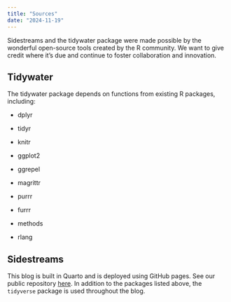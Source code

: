 ```yaml
---
title: "Sources"
date: "2024-11-19"
---
```


Sidestreams and the tidywater package were made possible by the wonderful open-source tools created by the R community. We want to give credit where it's due and continue to foster collaboration and innovation.

## Tidywater

The tidywater package depends on functions from existing R packages, including:

-   dplyr

-   tidyr

-   knitr

-   ggplot2

-   ggrepel

-   magrittr

-   purrr

-   furrr

-   methods

-   rlang

## Sidestreams

This blog is built in Quarto and is deployed using GitHub pages. See our public repository <a href = "https://github.com/libbymckenna/sidestreams"> here</a>. In addition to the packages listed above, the `tidyverse` package is used throughout the blog.
